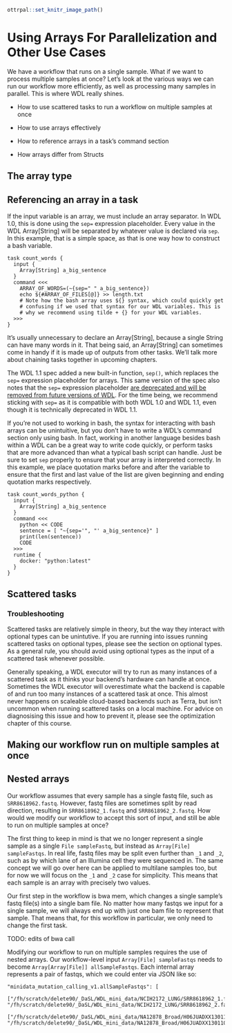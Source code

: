 ```r
ottrpal::set_knitr_image_path()
```

# Using Arrays For Parallelization and Other Use Cases

We have a workflow that runs on a single sample. What if we want to process multiple samples at once? Let's look at the various ways we can run our workflow more efficiently, as well as processing many samples in parallel. This is where WDL really shines.

- How to use scattered tasks to run a workflow on multiple samples at once

- How to use arrays effectively

- How to reference arrays in a task's command section

- How arrays differ from Structs

## The array type





## Referencing an array in a task

If the input variable is an array, we must include an array separator. In WDL 1.0, this is done using the `sep=` expression placeholder. Every value in the WDL Array[String] will be separated by whatever value is declared via `sep`. In this example, that is a simple space, as that is one way how to construct a bash variable.

```
task count_words {
  input {
    Array[String] a_big_sentence
  }
  command <<<
    ARRAY_OF_WORDS=(~{sep=" " a_big_sentence})
    echo ${#ARRAY_OF_FILES[@]} >> length.txt
    # Note how the bash array uses ${} syntax, which could quickly get
    # confusing if we used that syntax for our WDL variables. This is
    # why we recommend using tilde + {} for your WDL variables.
  >>>
}
```
It's usually unnecessary to declare an Array[String], because a single String can have many words in it. That being said, an Array[String] can sometimes come in handy if it is made up of outputs from other tasks. We'll talk more about chaining tasks together in upcoming chapters.

::: {.notice data-latex="warning"}
The WDL 1.1 spec added a new built-in function, `sep()`, which replaces the `sep=` expression placeholder for arrays. This same version of the spec also notes that the `sep=` expression placeholder [are deprecated and will be removed from future versions of WDL](https://github.com/openwdl/wdl/blob/main/versions/1.1/SPEC.md#-expression-placeholder-options). For the time being, we recommend sticking with `sep=` as it is compatible with both WDL 1.0 and WDL 1.1, even though it is technically deprecated in WDL 1.1.
:::

If you're not used to working in bash, the syntax for interacting with bash arrays can be unintuitive, but you don't have to write a WDL's command section only using bash. In fact, working in another language besides bash within a WDL can be a great way to write code quickly, or perform tasks that are more advanced than what a typical bash script can handle. Just be sure to set `sep` properly to ensure that your array is interpreted correctly. In this example, we place quotation marks before and after the variable to ensure that the first and last value of the list are given beginning and ending quotation marks respectively.

```
task count_words_python {
  input {
    Array[String] a_big_sentence
  }
  command <<<
    python << CODE
    sentence = [ "~{sep='", "' a_big_sentence}" ]
    print(len(sentence))
    CODE
  >>>
  runtime {
    docker: "python:latest"
  }
}
```





## Scattered tasks

### Troubleshooting
Scattered tasks are relatively simple in theory, but the way they interact with optional types can be unintutive. If you are running into issues running scattered tasks on optional types, please see the section on optional types. As a general rule, you should avoid using optional types as the input of a scattered task whenever possible.

Generally speaking, a WDL executor will try to run as many instances of a scattered task as it thinks your backend's hardware can handle at once. Sometimes the WDL executor will overestimate what the backend is capable of and run too many instances of a scattered task at once. This almost never happens on scaleable cloud-based backends such as Terra, but isn't uncommon when running scattered tasks on a local machine. For advice on diagnosising this issue and how to prevent it, please see the optimization chapter of this course.

## Making our workflow run on multiple samples at once




## Nested arrays
Our workflow assumes that every sample has a single fastq file, such as `SRR8618962.fastq`. However, fastq files are sometimes split by read direction, resulting in `SRR8618962_1.fastq` and `SRR8618962_2.fastq`. How would we modify our workflow to accept this sort of input, and still be able to run on multiple samples at once?

The first thing to keep in mind is that we no longer represent a single sample as a single `File sampleFastq`, but instead as `Array[File] sampleFastqs`. In real life, fastq files may be split even further than `_1` and `_2`, such as by which lane of an Illumina cell they were sequenced in. The same concept we will go over here can be applied to multilane samples too, but for now we will focus on the `_1` and `_2` case for simplicity. This means that each sample is an array with precisely two values.

Our first step in the workflow is bwa mem, which changes a single sample's fastq file(s) into a single bam file. No matter how many fastqs we input for a single sample, we will always end up with just one bam file to represent that sample. That means that, for this workflow in particular, we only need to change the first task.


TODO: edits of bwa call


Modifying our workflow to run on multiple samples requires the use of nested arrays. Our workflow-level input `Array[File] sampleFastqs` needs to become `Array[Array[File]] allSampleFastqs`. Each internal array represents a pair of fastqs, which we could enter via JSON like so:

```
"minidata_mutation_calling_v1.allSampleFastqs": [
    ["/fh/scratch/delete90/_DaSL/WDL_mini_data/NCIH2172_LUNG/SRR8618962_1.fastq", "/fh/scratch/delete90/_DaSL/WDL_mini_data/NCIH2172_LUNG/SRR8618962_2.fastq"],
    ["/fh/scratch/delete90/_DaSL/WDL_mini_data/NA12878_Broad/H06JUADXX130110.1.ATCACGAT.20k_interleaved_1.fastq", "/fh/scratch/delete90/_DaSL/WDL_mini_data/NA12878_Broad/H06JUADXX130110.1.ATCACGAT.20k_interleaved_2.fastq"]]
```
